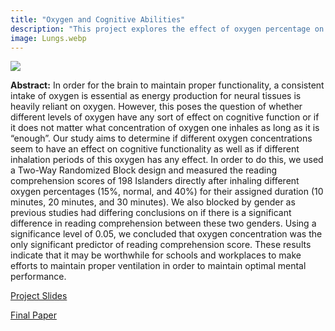 ```yaml
---
title: "Oxygen and Cognitive Abilities"
description: "This project explores the effect of oxygen percentage on reading comprehension."
image: Lungs.webp
---
```


![](Lungs.webp)

**Abstract:** In order for the brain to maintain proper functionality, a consistent intake of oxygen is essential as energy production for neural tissues is heavily reliant on oxygen. However, this poses the question of whether different levels of oxygen have any sort of effect on cognitive function or if it does not matter what concentration of oxygen one inhales as long as it is “enough”. Our study aims to determine if different oxygen concentrations seem to have an effect on cognitive functionality as well as if different inhalation periods of this oxygen has any effect. In order to do this, we used a Two-Way Randomized Block design and measured the reading comprehension scores of 198 Islanders directly after inhaling different oxygen percentages (15%, normal, and 40%) for their assigned duration (10 minutes, 20 minutes, and 30 minutes). We also blocked by gender as previous studies had differing conclusions on if there is a significant difference in reading comprehension between these two genders. Using a significance level of 0.05, we concluded that oxygen concentration was the only significant predictor of reading comprehension score. These results indicate that it may be worthwhile for schools and workplaces to make efforts to maintain proper ventilation in order to maintain optimal mental performance.

[Project Slides](/Stats_101B_Final_Project_Presentation.pdf)

[Final Paper](\Stats_101B_Final_Paper.pdf)

